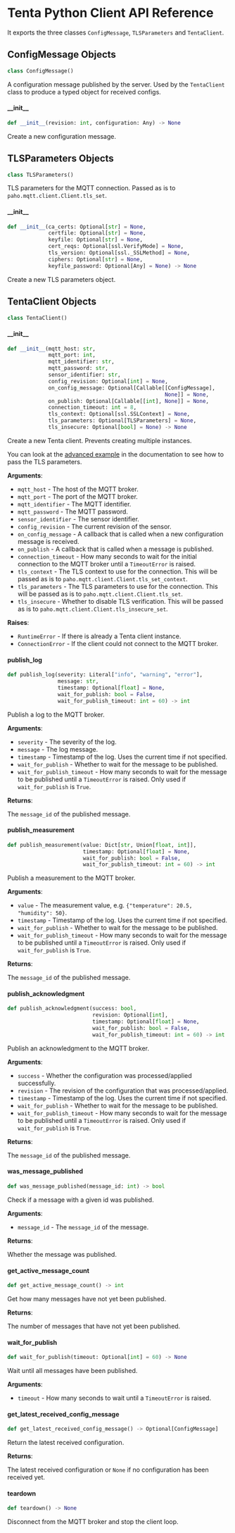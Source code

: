# Tenta Python Client API Reference

It exports the three classes `ConfigMessage`, `TLSParameters` and `TentaClient`.


## ConfigMessage Objects

```python
class ConfigMessage()
```

A configuration message published by the server. Used by the `TentaClient`
class to produce a typed object for received configs.


#### \_\_init\_\_

```python
def __init__(revision: int, configuration: Any) -> None
```

Create a new configuration message.


## TLSParameters Objects

```python
class TLSParameters()
```

TLS parameters for the MQTT connection. Passed as
is to `paho.mqtt.client.Client.tls_set`.


#### \_\_init\_\_

```python
def __init__(ca_certs: Optional[str] = None,
             certfile: Optional[str] = None,
             keyfile: Optional[str] = None,
             cert_reqs: Optional[ssl.VerifyMode] = None,
             tls_version: Optional[ssl._SSLMethod] = None,
             ciphers: Optional[str] = None,
             keyfile_password: Optional[Any] = None) -> None
```

Create a new TLS parameters object.


## TentaClient Objects

```python
class TentaClient()
```


#### \_\_init\_\_

```python
def __init__(mqtt_host: str,
             mqtt_port: int,
             mqtt_identifier: str,
             mqtt_password: str,
             sensor_identifier: str,
             config_revision: Optional[int] = None,
             on_config_message: Optional[Callable[[ConfigMessage],
                                                  None]] = None,
             on_publish: Optional[Callable[[int], None]] = None,
             connection_timeout: int = 8,
             tls_context: Optional[ssl.SSLContext] = None,
             tls_parameters: Optional[TLSParameters] = None,
             tls_insecure: Optional[bool] = None) -> None
```

Create a new Tenta client. Prevents creating multiple instances.

You can look at the [advanced example](/user-guide/python-client-example#advanced-example)
in the documentation to see how to pass the TLS parameters.

**Arguments**:

- `mqtt_host` - The host of the MQTT broker.
- `mqtt_port` - The port of the MQTT broker.
- `mqtt_identifier` - The MQTT identifier.
- `mqtt_password` - The MQTT password.
- `sensor_identifier` - The sensor identifier.
- `config_revision` - The current revision of the sensor.
- `on_config_message` - A callback that is called when a new configuration message is received.
- `on_publish` - A callback that is called when a message is published.
- `connection_timeout` - How many seconds to wait for the initial connection to the MQTT
  broker until a `TimeoutError` is raised.
- `tls_context` - The TLS context to use for the connection. This will be passed as
  is to `paho.mqtt.client.Client.tls_set_context`.
- `tls_parameters` - The TLS parameters to use for the connection. This will be passed
  as is to `paho.mqtt.client.Client.tls_set`.
- `tls_insecure` - Whether to disable TLS verification. This will be passed as is to
  `paho.mqtt.client.Client.tls_insecure_set`.
  

**Raises**:

- `RuntimeError` - If there is already a Tenta client instance.
- `ConnectionError` - If the client could not connect to the MQTT broker.


#### publish\_log

```python
def publish_log(severity: Literal["info", "warning", "error"],
                message: str,
                timestamp: Optional[float] = None,
                wait_for_publish: bool = False,
                wait_for_publish_timeout: int = 60) -> int
```

Publish a log to the MQTT broker.

**Arguments**:

- `severity` - The severity of the log.
- `message` - The log message.
- `timestamp` - Timestamp of the log. Uses the current time if not specified.
- `wait_for_publish` - Whether to wait for the message to be published.
- `wait_for_publish_timeout` - How many seconds to wait for the message to be published
  until a `TimeoutError` is raised. Only used if
  `wait_for_publish` is `True`.
  

**Returns**:

  The `message_id` of the published message.


#### publish\_measurement

```python
def publish_measurement(value: Dict[str, Union[float, int]],
                        timestamp: Optional[float] = None,
                        wait_for_publish: bool = False,
                        wait_for_publish_timeout: int = 60) -> int
```

Publish a measurement to the MQTT broker.

**Arguments**:

- `value` - The measurement value, e.g. `{"temperature": 20.5, "humidity": 50}`.
- `timestamp` - Timestamp of the log. Uses the current time if not specified.
- `wait_for_publish` - Whether to wait for the message to be published.
- `wait_for_publish_timeout` - How many seconds to wait for the message to be published
  until a `TimeoutError` is raised. Only used if
  `wait_for_publish` is `True`.
  

**Returns**:

  The `message_id` of the published message.


#### publish\_acknowledgment

```python
def publish_acknowledgment(success: bool,
                           revision: Optional[int],
                           timestamp: Optional[float] = None,
                           wait_for_publish: bool = False,
                           wait_for_publish_timeout: int = 60) -> int
```

Publish an acknowledgment to the MQTT broker.

**Arguments**:

- `success` - Whether the configuration was processed/applied successfully.
- `revision` - The revision of the configuration that was processed/applied.
- `timestamp` - Timestamp of the log. Uses the current time if not specified.
- `wait_for_publish` - Whether to wait for the message to be published.
- `wait_for_publish_timeout` - How many seconds to wait for the message to be published
  until a `TimeoutError` is raised. Only used if
  `wait_for_publish` is `True`.
  

**Returns**:

  The `message_id` of the published message.


#### was\_message\_published

```python
def was_message_published(message_id: int) -> bool
```

Check if a message with a given id was published.

**Arguments**:

- `message_id` - The `message_id` of the message.
  

**Returns**:

  Whether the message was published.


#### get\_active\_message\_count

```python
def get_active_message_count() -> int
```

Get how many messages have not yet been published.

**Returns**:

  The number of messages that have not yet been published.


#### wait\_for\_publish

```python
def wait_for_publish(timeout: Optional[int] = 60) -> None
```

Wait until all messages have been published.

**Arguments**:

- `timeout` - How many seconds to wait until a `TimeoutError` is raised.


#### get\_latest\_received\_config\_message

```python
def get_latest_received_config_message() -> Optional[ConfigMessage]
```

Return the latest received configuration.

**Returns**:

  The latest received configuration or `None` if no configuration has been received yet.


#### teardown

```python
def teardown() -> None
```

Disconnect from the MQTT broker and stop the client loop.

